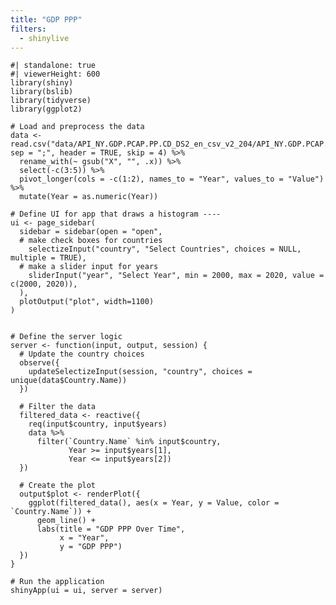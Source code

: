 ```yaml
---
title: "GDP PPP"
filters:
  - shinylive
---
```


```shinylive-r
#| standalone: true
#| viewerHeight: 600
library(shiny)
library(bslib)
library(tidyverse)
library(ggplot2)

# Load and preprocess the data
data <- read.csv("data/API_NY.GDP.PCAP.PP.CD_DS2_en_csv_v2_204/API_NY.GDP.PCAP.PP.CD_DS2_en_csv_v2_204.csv", sep = ";", header = TRUE, skip = 4) %>%
  rename_with(~ gsub("X", "", .x)) %>%
  select(-c(3:5)) %>%
  pivot_longer(cols = -c(1:2), names_to = "Year", values_to = "Value") %>%
  mutate(Year = as.numeric(Year))

# Define UI for app that draws a histogram ----
ui <- page_sidebar(
  sidebar = sidebar(open = "open",
  # make check boxes for countries
    selectizeInput("country", "Select Countries", choices = NULL, multiple = TRUE),
  # make a slider input for years
    sliderInput("year", "Select Year", min = 2000, max = 2020, value = c(2000, 2020)),
  ),
  plotOutput("plot", width=1100)
)


# Define the server logic
server <- function(input, output, session) {
  # Update the country choices
  observe({
    updateSelectizeInput(session, "country", choices = unique(data$Country.Name))
  })
  
  # Filter the data
  filtered_data <- reactive({
    req(input$country, input$years)
    data %>%
      filter(`Country.Name` %in% input$country,
             Year >= input$years[1],
             Year <= input$years[2])
  })
  
  # Create the plot
  output$plot <- renderPlot({
    ggplot(filtered_data(), aes(x = Year, y = Value, color = `Country.Name`)) +
      geom_line() +
      labs(title = "GDP PPP Over Time",
           x = "Year",
           y = "GDP PPP")
  })
}

# Run the application
shinyApp(ui = ui, server = server)
```
